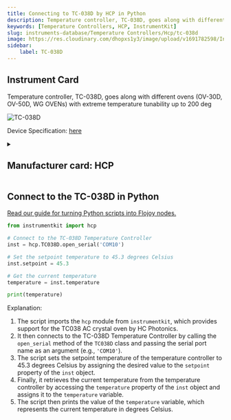 ```yaml
---
title: Connecting to TC-038D by HCP in Python
description: Temperature controller, TC-038D, goes along with different ovens (OV-30D, OV-50D, WG OVENs) with extreme temperature tunability up to 200 deg
keywords: [Temperature Controllers, HCP, InstrumentKit] 
slug: instruments-database/Temperature Controllers/Hcp/tc-038d 
image: https://res.cloudinary.com/dhopxs1y3/image/upload/v1691782598/Instruments/Temperature%20Controllers/TC-038D/TC-038D.webp
sidebar:
    label: TC-038D 
---
```



## Instrument Card

Temperature controller, TC-038D, goes along with different ovens (OV-30D, OV-50D, WG OVENs) with extreme temperature tunability up to 200 deg


![TC-038D](https://res.cloudinary.com/dhopxs1y3/image/upload/v1691782598/Instruments/Temperature%20Controllers/TC-038D/TC-038D.webp)

Device Specification: [here](https://drive.google.com/file/d/1dvlmTTycCDXEis8rC74uM3bgh-szW-_n/view?usp=sharing)

<details style={{ marginTop: "15px"}}>
<summary><h2 style={{display:'inline'}}>Manufacturer card: HCP</h2></summary>

![HCP](https://res.cloudinary.com/dhopxs1y3/image/upload/v1692806203/Instruments/Vendor%20Logos/HCP.png)

**HC Photonics** (HCP) provides crystal ovens and controllers to well manage the temperature of nonlinear crystals, especially PPLN and PPLT.

- Headquarters: Taiwan
- Yearly Revenue (millions, USD): 7
- Vendor Website: [here](https://www.hcphotonics.com)

</details>


<FeaturedInstrumentVideo category="TEMPERATURE_CONTROLLERS" />

## Connect to the TC-038D in Python

[Read our guide for turning Python scripts into Flojoy nodes.](https://docs.flojoy.ai/contribution/blocks/custom-flojoy-block/)



<Tabs>
<TabItem value="Flojoy" label="Flojoy" className="flojoy-instrument-tabs">

<SectionsCard category="TEMPERATURE_CONTROLLERS" manufacturer="HCP"></SectionsCard>

</TabItem>
<TabItem value="InstrumentKit" label="InstrumentKit">


```python
from instrumentkit import hcp

# Connect to the TC-038D Temperature Controller
inst = hcp.TC038D.open_serial('COM10')

# Set the setpoint temperature to 45.3 degrees Celsius
inst.setpoint = 45.3

# Get the current temperature
temperature = inst.temperature

print(temperature)
```

Explanation:
1. The script imports the `hcp` module from `instrumentkit`, which provides support for the TC038 AC crystal oven by HC Photonics.
2. It then connects to the TC-038D Temperature Controller by calling the `open_serial` method of the `TC038D` class and passing the serial port name as an argument (e.g., `'COM10'`).
3. The script sets the setpoint temperature of the temperature controller to 45.3 degrees Celsius by assigning the desired value to the `setpoint` property of the `inst` object.
4. Finally, it retrieves the current temperature from the temperature controller by accessing the `temperature` property of the `inst` object and assigns it to the `temperature` variable.
5. The script then prints the value of the `temperature` variable, which represents the current temperature in degrees Celsius.

</TabItem>
</Tabs>